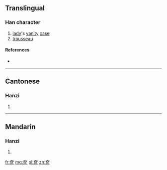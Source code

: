 {{also|奩}}
==Translingual==

===Han character===
{{Han char|rn=37|rad=大|as=04|sn=7|four=|canj=大尸大 (KSK)}}

# [[lady]]'s [[vanity]] [[case]]
# [[trousseau]]

====References====
* {{Han ref|kx=0250.161|hdz=10529.090|uh=5941|ud=22849}}

----

==Cantonese==

===Hanzi===
{{yue-hanzi|jyut=|y=lim4|tra=奩}}

# {{defn|lang=yue|sort=大04}}

----

==Mandarin==

===Hanzi===
{{cmn-hanzi|tra=奩|pin=[[dī]] ([[di1]]), [[lián]] ([[lian2]])|wg=ti<sup>1</sup>, lien<sup>2</sup>}}

# {{defn|lang=cmn|sort=大04}}

[[fr:奁]]
[[mg:奁]]
[[pl:奁]]
[[zh:奁]]